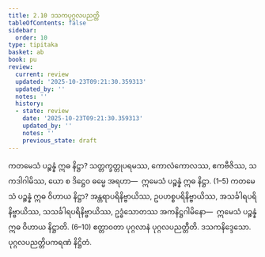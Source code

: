 ```yaml
---
title: 2.10 ဒသကပုဂ္ဂလပညတ္တိ
tableOfContents: false
sidebar:
  order: 10
type: tipitaka
basket: ab
book: pu
review:
  current: review
  updated: '2025-10-23T09:21:30.359313'
  updated_by: ''
  notes: ''
  history:
  - state: review
    date: '2025-10-23T09:21:30.359313'
    updated_by: ''
    notes: ''
    previous_state: draft
---
```



<ReviewStatus review={frontmatter.review} showDetails={true} />

<HypothesisAnnotation frontmatter={frontmatter} />

<DynamicBreadcrumb />

<Division number="209" book="pu" e="ch" v="31" p="185">

<Paragraph number="546" book="pu">
ကတမေသံ ပဉ္စန္နံ ဣဓ နိဋ္ဌာ? သတ္တက္ခတ္တုပရမဿ, ကောလံကောလဿ, ဧကဗီဇိဿ, သကဒါဂါမိဿ, ယော စ ဒိဋ္ဌေဝ ဓမ္မေ အရဟာ—  ဣမေသံ ပဉ္စန္နံ ဣဓ နိဋ္ဌာ. (1–5)
</Paragraph>

<Paragraph number="547" book="pu">
ကတမေသံ ပဉ္စန္နံ ဣဓ ဝိဟာယ နိဋ္ဌာ? အန္တရာပရိနိဗ္ဗာယိဿ, ဥပဟစ္စပရိနိဗ္ဗာယိဿ, အသင်္ခါရပရိနိဗ္ဗာယိဿ, သသင်္ခါရပရိနိဗ္ဗာယိဿ, ဥဒ္ဓံသောတဿ အကနိဋ္ဌဂါမိနော—  ဣမေသံ ပဉ္စန္နံ ဣဓ ဝိဟာယ နိဋ္ဌာတိ. (6–10)
</Paragraph>

<Paragraph number="548" book="pu">
ဧတ္တာဝတာ ပုဂ္ဂလာနံ ပုဂ္ဂလပညတ္တီတိ.

</Paragraph>
</Division>

<Paragraph number="549" type="center" book="pu">
ဒသကနိဒ္ဒေသော.



</Paragraph>

<Paragraph number="550" type="center" book="pu">
ပုဂ္ဂလပညတ္တိပကရဏံ နိဋ္ဌိတံ.
</Paragraph>